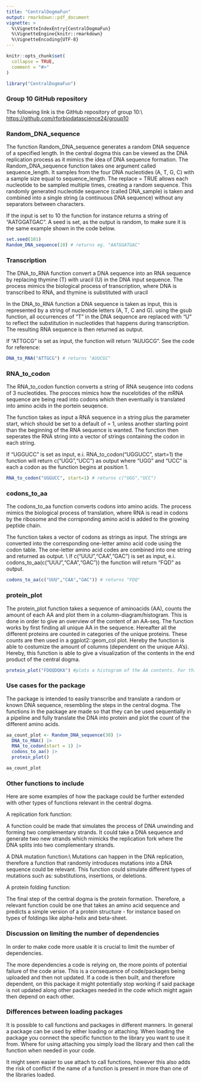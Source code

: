 ```yaml
---
title: "CentralDogmaFun"
output: rmarkdown::pdf_document
vignette: >
  %\VignetteIndexEntry{CentralDogmaFun}
  %\VignetteEngine{knitr::rmarkdown}
  %\VignetteEncoding{UTF-8}
---
```


```r
knitr::opts_chunk$set(
  collapse = TRUE,
  comment = "#>"
)
```

```r
library("CentralDogmaFun")
```

### Group 10 GitHub repository

The following link is the GitHub repository of group 10:\\ <https://github.com/rforbiodatascience24/group10>

### Random_DNA_sequence

The function Random_DNA_sequence generates a random DNA sequence of a specified length. In the central dogma this can be viewed as the DNA replication process as it mimics the idea of DNA sequence formation. The Random_DNA_sequence function takes one argument called sequence_length. It samples from the four DNA nucleotides (A, T, G, C) with a sample size equal to sequence_length. The replace = TRUE allows each nucleotide to be sampled multiple times, creating a random sequence. This randomly generated nucleotide sequence (called DNA_sample) is taken and combined into a single string (a continuous DNA sequence) without any separators between characters.

If the input is set to 10 the function for instance returns a string of "AATGGATGAC". A seed is set, as the output is random, to make sure it is the same example shown in the code below.

```r
set.seed(101)
Random_DNA_sequence(10) # returns eg. "AATGGATGAC"
```

### Transcription

The DNA_to_RNA function convert a DNA sequence into an RNA sequence by replacing thymine (T) with uracil (U) in the DNA input sequence. The process mimics the biological process of transcription, where DNA is transcribed to RNA, and thymine is substituted with uracil

In the DNA_to_RNA function a DNA sequence is taken as input, this is represented by a string of nucleotide letters (A, T, C and G). using the gsub function, all occurrences of "T" in the DNA sequence are replaced with "U" to reflect the substitution in nucleotides that happens during transcription. The resulting RNA sequence is then returned as output.

If "ATTGCG" is set as input, the function will return "AUUGCG". See the code for reference:

```r
DNA_to_RNA("ATTGCG") # returns "AUUCGC"
```

### RNA_to_codon

The RNA_to_codon function converts a string of RNA seuqence into codons of 3 nucleotides. The procces mimics how the nucelotides of the mRNA sequence are being read into codons which then eventually is translated into amino acids in the portein seuqence.

The function takes as input a RNA sequence in a string plus the parameter start, which should be set to a default of = 1, unless another starting point than the beginning of the RNA sequence is wanted. The function then seperates the RNA string into a vector of strings containing the codon in each string.

If "UGGUCC" is set as input, e.i. RNA_to_codon("UGGUCC", start=1) the function will return c("UGG","UCC") as output where "UGG" and "UCC" is each a codon as the function begins at position 1.

```r
RNA_to_codon("UGGUCC", start=1) # returns c("UGG","UCC")
```

### codons_to_aa

The codons_to_aa function converts codons into amino acids. The process mimics the biological process of translation, where RNA is read in codons by the ribosome and the corrsponding amino acid is added to the growing peptide chain.

The function takes a vector of codons as strings as input. The strings are converted into the corresponding one-letter amino acid code using the codon table. The one-letter amino acid codes are combined into one string and returned as output. \\ If c("UUU","CAA","GAC") is set as input, e.i. codons_to_aa(c("UUU","CAA","GAC")) the function will return "FQD" as output.

```r
codons_to_aa(c("UUU","CAA","GAC")) # returns "FDQ"
```

### protein_plot

The protein_plot function takes a sequence of aminoacids (AA), counts the amount of each AA and plot them in a column-diagram/histogram. This is done in order to give an overview of the content of an AA-seq. The function works by first finding all unique AA in the sequence. Hereafter all the different proteins are counted in categories of the unique proteins. These counts are then used in a ggplot2::geom_col plot. Hereby the function is able to costumize the amount of columns (dependent on the unique AA's). Hereby, this function is able to give a visualization of the contents in the end product of the central dogma.

```r
protein_plot("FDQQDQKA") #plots a histogram of the AA contents. For this sequence there will be 5 columns: F,D,Q,K,A with the counts: 1,2,3,1,1.
```

### Use cases for the package

The package is intended to easily transcribe and translate a random or known DNA sequence, resembling the steps in the central dogma. The functions in the package are made so that they can be used sequentially in a pipeline and fully translate the DNA into protein and plot the count of the different amino acids.

```r
aa_count_plot <- Random_DNA_sequence(30) |> 
  DNA_to_RNA() |> 
  RNA_to_codon(start = 1) |> 
  codons_to_aa() |> 
  protein_plot()

aa_count_plot
```

### Other functions to include

Here are some examples of how the package could be further extended with other types of functions relevant in the central dogma.

A replication fork function:

A function could be made that simulates the process of DNA unwinding and forming two complementary strands. It could take a DNA sequence and generate two new strands which mimicks the replication fork where the DNA splits into two complementary strands.

A DNA mutation function:\\ Mutations can happen in the DNA replication, therefore a function that randomly introduces mutations into a DNA sequence could be relevant. This function could simulate different types of mutations such as: substitutions, insertions, or deletions.

A protein folding function:

The final step of the central dogma is the protein formation. Therefore, a relevant function could be one that takes an amino acid sequence and predicts a simple version of a protein structure - for instance based on types of foldings like alpha-helix and beta-sheet.

### Discussion on limiting the number of dependencies

In order to make code more usable it is crucial to limit the number of dependencies.

The more dependencies a code is relying on, the more points of potential failure of the code arise. This is a consequence of code/packages being uploaded and then not updated. If a code is then built, and therefore dependent, on this package it might potentially stop working if said package is not updated along other packages needed in the code which might again then depend on each other.

### Differences between loading packages

It is possible to call functions and packages in different manners. In general a package can be used by either loading or attaching. When loading the package you connect the specific function to the library you want to use it from. Where for using attaching you simply load the library and then call the function when needed in your code.

It might seem easier to use attach to call functions, however this also adds the risk of conflict if the name of a function is present in more than one of the libraries loaded.
